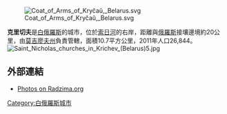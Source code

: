 {{coord|53|43|10|N|31|42|50|E|type:city_region:BY|display=title}}
[[Image:Coat_of_Arms_of_Kryčaŭ,_Belarus.svg|left]]

'''克里切夫'''是[[白俄羅斯|白俄羅斯]]的城市，位於[[索日河|索日河]]的右岸，距離與[[俄羅斯|俄羅斯]]接壤邊境約20公里，由[[莫吉廖夫州|莫吉廖夫州]]負責管轄，面積10.7平方公里，2011年人口26,844。
[[File:Saint_Nicholas_churches_in_Krichev_(Belarus)5.jpg|thumb]]

==外部連結==
* [http://radzima.org/pub/miesta.php?lang=en&miesta_id1=makckryc Photos on Radzima.org] {{Wayback|url=http://radzima.org/pub/miesta.php?lang=en&miesta_id1=makckryc |date=20190801081249 }}

{{Mogilev Region}}

[[Category:白俄羅斯城市|Category:白俄羅斯城市]]

{{Belarus-geo-stub}}